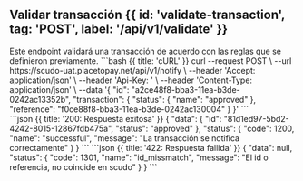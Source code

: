 
<MissingTranslationBanner />

## Validar transacción {{ id: 'validate-transaction', tag: 'POST', label: '/api/v1/validate' }}

<Row>
    <Col>
        Este endpoint validará una transacción de acuerdo con las reglas que se definieron previamente.
        <ApiReader
            path="/api/v1/validate"
            method="POST"
            type="header"
            api={props.refs}
        />
        <ApiReader
            path="/api/v1/validate"
            method="POST"
            api={props.refs}
        />
    </Col>
    <Col sticky>
        <CodeGroup title="Solicitud" tag="POST" label="/api/v1/validate">
            ```bash {{ title: 'cURL' }}
                curl --request POST \
                --url https://scudo-uat.placetopay.net/api/v1/notify \
                --header 'Accept: application/json' \
                --header 'Api-Key: ' \
                --header 'Content-Type: application/json' \
                --data '{
                    "id": "a2ce48f8-bba3-11ea-b3de-0242ac13352b",
                    "transaction": {
                        "status": {
                            "name": "approved"
                        },
                        "reference": "f0ce88f8-bba3-11ea-b3de-0242ac130004"
                    }
                }'
            ```
        </CodeGroup>
    </Col>
</Row>

<Row>
    <Col>
        <ApiReader
            path="/api/v1/validate"
            method="POST"
            type="response"
            api={props.refs}
        />
    </Col>
    <Col sticky>
        <br />
        <CodeGroup title="Respuesta">
            ```json {{ title: '200: Respuesta exitosa' }}
            {
                "data": {
                    "id": "81d1ed97-5bd2-4242-8015-12867fdb475a",
                    "status": "approved"
                },
                "status": {
                    "code": 1200,
                    "name": "successful",
                    "message": "La transacción se notifica correctamente"
                }
            }
            ```
            ```json {{ title: '422: Respuesta fallida' }}
            {
                "data": null,
                "status": {
                    "code": 1301,
                    "name": "id_missmatch",
                    "message": "El id o referencia, no coincide en scudo"
                }
            }
            ```
        </CodeGroup>
    </Col>
</Row>